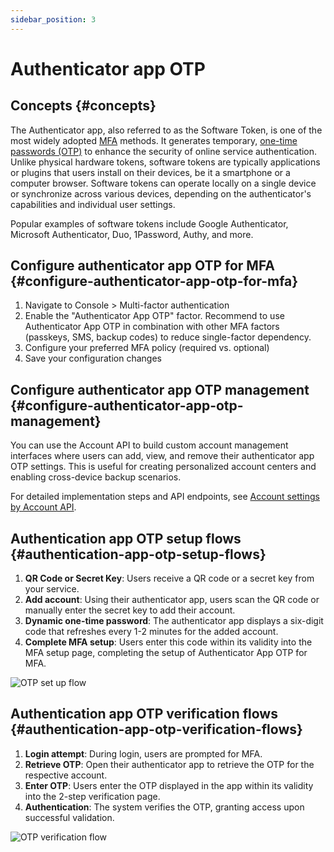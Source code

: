 ```yaml
---
sidebar_position: 3
---
```


# Authenticator app OTP

## Concepts \{#concepts}

The Authenticator app, also referred to as the Software Token, is one of the most widely adopted [MFA](https://auth.wiki/mfa) methods. It generates temporary, [one-time passwords (OTP)](https://auth.wiki/otp) to enhance the security of online service authentication. Unlike physical hardware tokens, software tokens are typically applications or plugins that users install on their devices, be it a smartphone or a computer browser. Software tokens can operate locally on a single device or synchronize across various devices, depending on the authenticator's capabilities and individual user settings.

Popular examples of software tokens include Google Authenticator, Microsoft Authenticator, Duo, 1Password, Authy, and more.

## Configure authenticator app OTP for MFA \{#configure-authenticator-app-otp-for-mfa}

1. Navigate to <CloudLink to="/mfa">Console > Multi-factor authentication</CloudLink>
2. Enable the "Authenticator App OTP" factor. Recommend to use Authenticator App OTP in combination with other MFA factors (passkeys, SMS, backup codes) to reduce single-factor dependency.
3. Configure your preferred MFA policy (required vs. optional)
4. Save your configuration changes

## Configure authenticator app OTP management \{#configure-authenticator-app-otp-management}

You can use the Account API to build custom account management interfaces where users can add, view, and remove their authenticator app OTP settings. This is useful for creating personalized account centers and enabling cross-device backup scenarios.

For detailed implementation steps and API endpoints, see [Account settings by Account API](/end-user-flows/account-settings/by-account-api#link-a-new-totp).

## Authentication app OTP setup flows \{#authentication-app-otp-setup-flows}

1. **QR Code or Secret Key**: Users receive a QR code or a secret key from your service.
2. **Add account**: Using their authenticator app, users scan the QR code or manually enter the secret key to add their account.
3. **Dynamic one-time password**: The authenticator app displays a six-digit code that refreshes every 1-2 minutes for the added account.
4. **Complete MFA setup**: Users enter this code within its validity into the MFA setup page, completing the setup of Authenticator App OTP for MFA.

<img src="/img/assets/otp-set-up-flow.png" alt="OTP set up flow" />

## Authentication app OTP verification flows \{#authentication-app-otp-verification-flows}

1. **Login attempt**: During login, users are prompted for MFA.
2. **Retrieve OTP**: Open their authenticator app to retrieve the OTP for the respective account.
3. **Enter OTP**: Users enter the OTP displayed in the app within its validity into the 2-step verification page.
4. **Authentication**: The system verifies the OTP, granting access upon successful validation.

<img src="/img/assets/otp-verification-flow.png" alt="OTP verification flow" />
